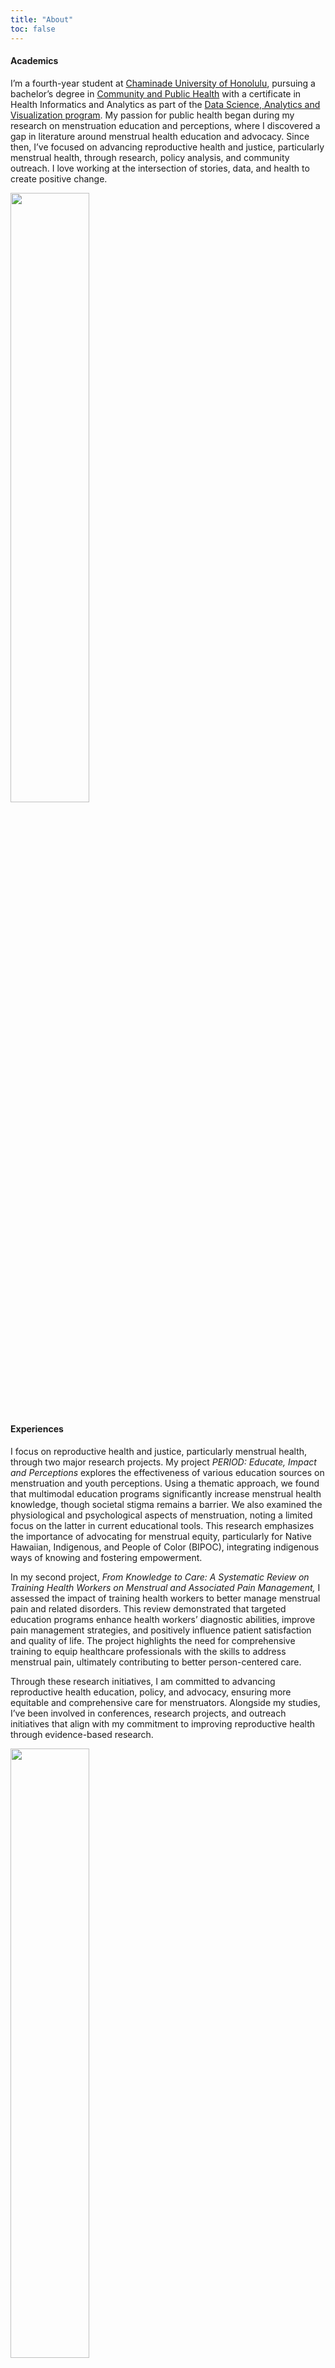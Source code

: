 ```yaml
---
title: "About"
toc: false
---
```


#### Academics

I’m a fourth-year student at [Chaminade University of Honolulu](https://chaminade.edu){target="blank_"}, pursuing a bachelor's degree in [Community and Public Health](https://chaminade.edu/nursing-health-professions/public-health/){target="blank_"} with a certificate in Health Informatics and Analytics as part of the [Data Science, Analytics and Visualization program](https://chaminade.edu/nsm/data-science/){target="_blank"}. My passion for public health began during my research on menstruation education and perceptions, where I discovered a gap in literature around menstrual health education and advocacy. Since then, I’ve focused on advancing reproductive health and justice, particularly menstrual health, through research, policy analysis, and community outreach. I love working at the intersection of stories, data, and health to create positive change. 

![](Media/work.png){fig-align="center" width="50%"}

#### Experiences

I focus on reproductive health and justice, particularly menstrual health, through two major research projects. My project *PERIOD: Educate, Impact and Perceptions* explores the effectiveness of various education sources on menstruation and youth perceptions. Using a thematic approach, we found that multimodal education programs significantly increase menstrual health knowledge, though societal stigma remains a barrier. We also examined the physiological and psychological aspects of menstruation, noting a limited focus on the latter in current educational tools. This research emphasizes the importance of advocating for menstrual equity, particularly for Native Hawaiian, Indigenous, and People of Color (BIPOC), integrating indigenous ways of knowing and fostering empowerment.

In my second project, *From Knowledge to Care: A Systematic Review on Training Health Workers on Menstrual and Associated Pain Management,* I assessed the impact of training health workers to better manage menstrual pain and related disorders. This review demonstrated that targeted education programs enhance health workers’ diagnostic abilities, improve pain management strategies, and positively influence patient satisfaction and quality of life. The project highlights the need for comprehensive training to equip healthcare professionals with the skills to address menstrual pain, ultimately contributing to better person-centered care.

Through these research initiatives, I am committed to advancing reproductive health education, policy, and advocacy, ensuring more equitable and comprehensive care for menstruators. Alongside my studies, I’ve been involved in conferences, research projects, and outreach initiatives that align with my commitment to improving reproductive health through evidence-based research.

![](Media/present.png){fig-align="center" width="50%"}

#### Hobbies

Beauty, stories, and movement are parts of who I am and what I value, which can often be seen in my hobbies.

You’ll often find me connecting with nature and creativity in different ways. Growing up in Hawai’i, I’ve always been surrounded by the bold and vivid beauty of the islands' flora. There’s something special about flowers and plants—their resilience and beauty have always given me a sense of awe and joy. For me, they carry memories, spirit, and love. I find a lot of meaning in preserving flowers, whether it’s leis from graduations or my mother’s wedding bouquet. Every flower holds a story, and I love remebering those moments through flowers.

| ![](Media/lei.png){width=100%} | ![](Media/box.png){width=60%} |
|:-------------------------------:|:------------------------------:|

Books are another deep passion of mine. They’ve always been more than just stories for me. Reading has taken me on countless adventures, brought me comfort during tough times, and taught me lessons in humanity and practicality. Books feel like old friends—always there, full of wisdom and escape. Some of my favorites include *Hello Beautiful* by Ann Napolitano, *Everything I Never Told You* by Celeste Ng, *Heart of Darkness* by Joseph Conrad, and *Pride and Prejudice* by Jane Austen. I’m always open to book recommendations and love discovering new worlds and realizations between the pages!

I balance all of this with practicing hatha yoga, which helps me stay grounded and connected to my body. It’s a peaceful way to bring focus to my day, but most of all, ground myself within and the environment and people around me.

Whether I’m in nature, preserving flowers, or lost in a good book, I find these activities bring me a sense of peace and balance.
